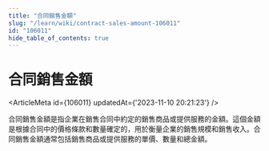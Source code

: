 ```yaml
---
title: "合同銷售金額"
slug: "/learn/wiki/contract-sales-amount-106011"
id: "106011"
hide_table_of_contents: true
---
```



# 合同銷售金額

<ArticleMeta id={106011} updatedAt={'2023-11-10 20:21:23'} />
<div className='border-solid border-b border-t-0 my-4 border-[var(--ifm-color-gray-300)]' />

合同銷售金額是指企業在銷售合同中約定的銷售商品或提供服務的金額。這個金額是根據合同中的價格條款和數量確定的，用於衡量企業的銷售規模和銷售收入。合同銷售金額通常包括銷售商品或提供服務的單價、數量和總金額。
